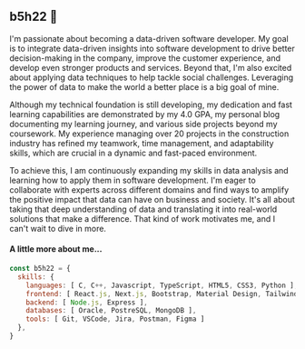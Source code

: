## b5h22 👋
I'm passionate about becoming a data-driven software developer. My goal is to integrate data-driven insights into software development to drive better decision-making in the company, improve the customer experience, and develop even stronger products and services. Beyond that, I'm also excited about applying data techniques to help tackle social challenges. Leveraging the power of data to make the world a better place is a big goal of mine.

Although my technical foundation is still developing, my dedication and fast learning capabilities are demonstrated by my 4.0 GPA, my personal blog documenting my learning journey, and various side projects beyond my coursework. My experience managing over 20 projects in the construction industry has refined my teamwork, time management, and adaptability skills, which are crucial in a dynamic and fast-paced environment.

To achieve this, I am continuously expanding my skills in data analysis and learning how to apply them in software development. I'm eager to collaborate with experts across different domains and find ways to amplify the positive impact that data can have on business and society. It's all about taking that deep understanding of data and translating it into real-world solutions that make a difference. That kind of work motivates me, and I can't wait to dive in more.

#### A little more about me...

```javascript
const b5h22 = {
  skills: {
    languages: [ C, C++, Javascript, TypeScript, HTML5, CSS3, Python ],
    frontend: [ React.js, Next.js, Bootstrap, Material Design, Tailwind CSS ],
    backend: [ Node.js, Express ],
    databases: [ Oracle, PostreSQL, MongoDB ],
    tools: [ Git, VSCode, Jira, Postman, Figma ]
  },
}
```